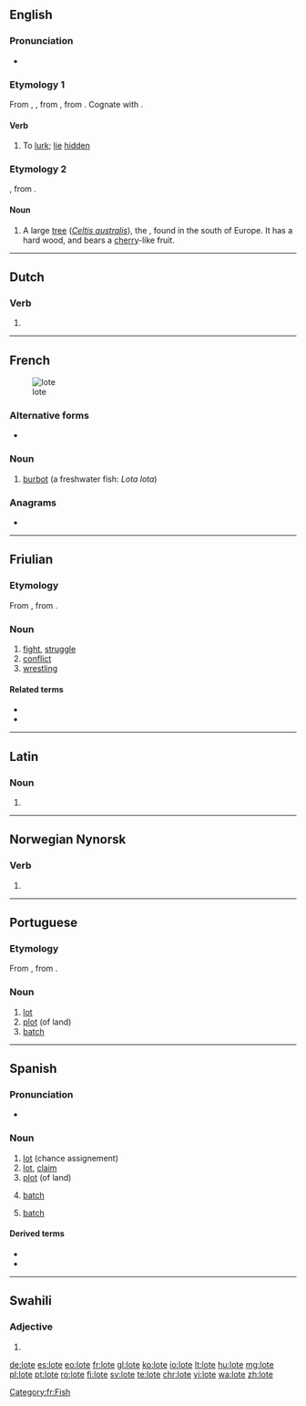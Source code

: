 {{also|LOTE|Lote|löte}}
==English==

===Pronunciation===
* {{rhymes|əʊt|lang=en}}

===Etymology 1===
From {{inh|en|enm|loten}}, {{m|enm|lotien}}, from {{inh|en|ang|lutian|t=to lie hid; be concealed; lurk; skulk; be latent}}, from {{inh|en|gem-pro|*lutōną|t=to conceal; hide; lurk}}. Cognate with {{cog|got|𐌻𐌿𐍄𐍉𐌽|t=to deceive}}. 

====Verb====
{{en-verb|lot|ing}}

# {{lb|en|intransitive|archaic}} To [[lurk]]; [[lie]] [[hidden]]

===Etymology 2===
{{etyl|la|en}} {{lena}} {{m|la|lotus}}, from {{cog|grc|λωτός||lotus}}.

====Noun====
{{en-noun}}

# A large [[tree]] (''[[Celtis australis]]''), the {{vern|European nettle tree}}, found in the south of Europe. It has a hard wood, and bears a [[cherry]]-like fruit.
#: {{rfquotek|Eng. Cyclopaedia‎}}

{{Webster 1913}}

{{catlangcode|en|Fruits|Rosales order plants}}

----

==Dutch==

===Verb===
{{nl-verb-form}}

# {{nl-verb form of|n=sg|t=pres|m=subj|loten}}

----

==French==
[[Image: Trüsche Walchensee.jpg|thumb|lote]]

===Alternative forms===
* {{l|fr|lotte}}

===Noun===
{{fr-noun|f}}

# [[burbot]] (a freshwater fish: ''Lota lota'')

===Anagrams===
* {{l|fi|tôle}}

[[Category:fr:Fish]]

----

==Friulian==

===Etymology===
From {{inh|fur|LL.|lucta}}, from {{inh|fur|la|luctor}}.

===Noun===
{{fur-noun|f|pl=lotis}}

# [[fight]], [[struggle]]
# [[conflict]]
# [[wrestling]]

====Related terms====
* {{l|fur|lotâ}}
* {{l|fur|lotadôr}}

----

==Latin==

===Noun===
{{la-noun-form|lōte}}

# {{inflection of|lōtus||voc|s|lang=la}}

----
==Norwegian Nynorsk==

===Verb===
{{head|nn|verb form}}

# {{form of|past participle|lyta|lang=nn}}

----
==Portuguese==

===Etymology===
From {{etyl|fr|pt}} {{m|fr|lot}}, from {{etyl|frk|pt}} {{m|frk|*lot}}.

===Noun===
{{pt-noun|m}}

# [[lot]]
# [[plot]] (of land)
# [[batch]]

----

==Spanish==

===Pronunciation===
* {{rhymes|ote|lang=es}}

===Noun===
{{es-noun|m}}

# [[lot]] (chance assignement)
# [[lot]], [[claim]]
# [[plot]] (of land)
# {{lb|es|production}} [[batch]]
# {{lb|es|informatics}} [[batch]]

====Derived terms====
* {{l|es|al lote}}
* {{l|es|lotear}}

----

==Swahili==

===Adjective===
{{head|sw|adjective form}}

# {{sw-adj form of|ji|ote}}

[[de:lote]]
[[es:lote]]
[[eo:lote]]
[[fr:lote]]
[[gl:lote]]
[[ko:lote]]
[[io:lote]]
[[lt:lote]]
[[hu:lote]]
[[mg:lote]]
[[pl:lote]]
[[pt:lote]]
[[ro:lote]]
[[fi:lote]]
[[sv:lote]]
[[te:lote]]
[[chr:lote]]
[[vi:lote]]
[[wa:lote]]
[[zh:lote]]